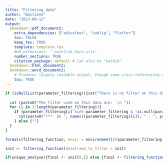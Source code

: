 ```yaml
---
title: "Filtering_data"
author: "BastienG"
date: "2023-09-12"
output:
  bookdown::pdf_document2:
    extra_dependencies: ["adjustbox", "subfig", "flafter"]
    toc: FALSE
    keep_tex: TRUE
    template: template.tex
    #md_extensions: "-autolink_bare_uris"
    number_sections: TRUE
    citation_package: default # Can also be "natbib"
  bookdown::html_document2:
  bookdown::word_document2: 
    # Produces largely readable output, though some cross-referencing may fail. Useful for collaboration.
    toc: TRUE
---
```



```r

if (isNullList(parameter_filtering)){cat("There is no filter on this data")} else {
  
  cat (paste0("The filter used on this data are:  \n "))
  for (i in 1:length(parameter_filtering)){
    if (parameter_filtering[i] %in% parameter_filtering & !is.null(parameter_filtering[[i]])){
      cat(paste0("***- On ", names((parameter_filtering)[i]), " : ", paste((parameter_filtering)[[i]], collapse = " ; "),"*** \n"))
    } else {""}
  }
}

```



```r

formals(filtering_function, envir = environment())$parameter_filtering = parameter_filtering


```


```r

init <- filtering_function(dataframe_to_filter = init)

if(unique_analyse){final <- init[0,]} else {final <- filtering_function(final)}

```